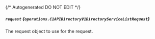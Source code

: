 {/* Autogenerated DO NOT EDIT  */}

##### `request` *{`operations.C1APIDirectoryV1DirectoryServiceListRequest`}*
The request object to use for the request.

<Collapsible openLabel={Labels.showProperties} closeLabel={Labels.hideProperties}>
  <C1APIDirectoryV1DirectoryServiceListRequest />
</Collapsible>


